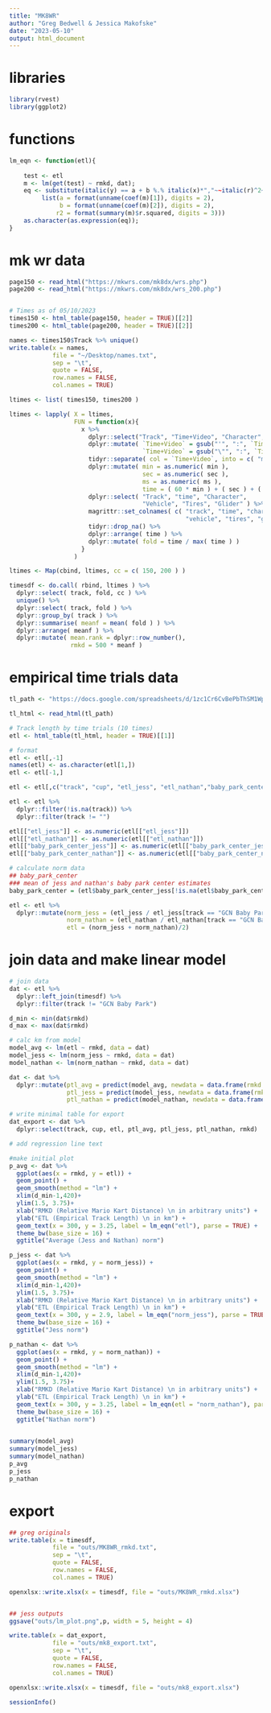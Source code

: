 ```yaml
---
title: "MK8WR"
author: "Greg Bedwell & Jessica Makofske"
date: "2023-05-10"
output: html_document
---
```


# libraries
```r
library(rvest)
library(ggplot2)
```

# functions
```r

lm_eqn <- function(etl){
  
    test <- etl
    m <- lm(get(test) ~ rmkd, dat);
    eq <- substitute(italic(y) == a + b %.% italic(x)*","~~italic(r)^2~"="~r2, 
         list(a = format(unname(coef(m)[1]), digits = 2),
              b = format(unname(coef(m)[2]), digits = 2),
             r2 = format(summary(m)$r.squared, digits = 3)))
    as.character(as.expression(eq));
}

```

# mk wr data
```r
page150 <- read_html("https://mkwrs.com/mk8dx/wrs.php")
page200 <- read_html("https://mkwrs.com/mk8dx/wrs_200.php")


# Times as of 05/10/2023
times150 <- html_table(page150, header = TRUE)[[2]]
times200 <- html_table(page200, header = TRUE)[[2]]

names <- times150$Track %>% unique()
write.table(x = names,
            file = "~/Desktop/names.txt",
            sep = "\t",
            quote = FALSE,
            row.names = FALSE,
            col.names = TRUE)

ltimes <- list( times150, times200 )

ltimes <- lapply( X = ltimes,
                  FUN = function(x){
                    x %>%
                      dplyr::select("Track", "Time+Video", "Character", "Vehicle", "Tires", "Glider") %>%
                      dplyr::mutate( `Time+Video` = gsub("'", ":", `Time+Video` ),
                                     `Time+Video` = gsub("\"", ":", `Time+Video` ) ) %>%
                      tidyr::separate( col = `Time+Video`, into = c( "min", "sec", "ms" ), sep = ":" ) %>%
                      dplyr::mutate( min = as.numeric( min ),
                                     sec = as.numeric( sec ),
                                     ms = as.numeric( ms ),
                                     time = ( 60 * min ) + ( sec ) + ( ms / 1000 ) ) %>%
                      dplyr::select( "Track", "time", "Character", 
                                     "Vehicle", "Tires", "Glider" ) %>%
                      magrittr::set_colnames( c( "track", "time", "character", 
                                                 "vehicle", "tires", "glider" ) ) %>%
                      tidyr::drop_na() %>%
                      dplyr::arrange( time ) %>%
                      dplyr::mutate( fold = time / max( time ) )
                    }
                  )

ltimes <- Map(cbind, ltimes, cc = c( 150, 200 ) )

```

```r

timesdf <- do.call( rbind, ltimes ) %>%
  dplyr::select( track, fold, cc ) %>%
  unique() %>%
  dplyr::select( track, fold ) %>%
  dplyr::group_by( track ) %>%
  dplyr::summarise( meanf = mean( fold ) ) %>%
  dplyr::arrange( meanf ) %>%
  dplyr::mutate( mean.rank = dplyr::row_number(),
                 rmkd = 500 * meanf )

```

# empirical time trials data
```r
tl_path <- "https://docs.google.com/spreadsheets/d/1zc1Cr6CvBePbThSM1Wp4LihRTJx2lZg7m_ee7Ftd0u8/edit?usp=sharing"

tl_html <- read_html(tl_path)

# Track length by time trials (10 times) 
etl <- html_table(tl_html, header = TRUE)[[1]]

# format
etl <- etl[,-1]
names(etl) <- as.character(etl[1,])
etl <- etl[-1,]

etl <- etl[,c("track", "cup", "etl_jess", "etl_nathan","baby_park_center_jess",  "baby_park_center_nathan")]

etl <- etl %>%
  dplyr::filter(!is.na(track)) %>%
  dplyr::filter(track != "")

etl[["etl_jess"]] <- as.numeric(etl[["etl_jess"]])
etl[["etl_nathan"]] <- as.numeric(etl[["etl_nathan"]])
etl[["baby_park_center_jess"]] <- as.numeric(etl[["baby_park_center_jess"]])
etl[["baby_park_center_nathan"]] <- as.numeric(etl[["baby_park_center_nathan"]])

# calculate norm data
## baby_park_center
### mean of jess and nathan's baby park center estimates
baby_park_center = (etl$baby_park_center_jess[!is.na(etl$baby_park_center_jess)] + etl$baby_park_center_nathan[!is.na(etl$baby_park_center_nathan)])/2

etl <- etl %>%
  dplyr::mutate(norm_jess = (etl_jess / etl_jess[track == "GCN Baby Park"])*baby_park_center,
                norm_nathan = (etl_nathan / etl_nathan[track == "GCN Baby Park"])*baby_park_center,
                etl = (norm_jess + norm_nathan)/2)


```

# join data and make linear model
```r
# join data
dat <- etl %>%
  dplyr::left_join(timesdf) %>%
  dplyr::filter(track != "GCN Baby Park")

d_min <- min(dat$rmkd)
d_max <- max(dat$rmkd)

# calc km from model
model_avg <- lm(etl ~ rmkd, data = dat)
model_jess <- lm(norm_jess ~ rmkd, data = dat)
model_nathan <- lm(norm_nathan ~ rmkd, data = dat)

dat <- dat %>%
  dplyr::mutate(ptl_avg = predict(model_avg, newdata = data.frame(rmkd = dat$rmkd)),
                ptl_jess = predict(model_jess, newdata = data.frame(rmkd = dat$rmkd)),
                ptl_nathan = predict(model_nathan, newdata = data.frame(rmkd = dat$rmkd)))

# write minimal table for export
dat_export <- dat %>%
  dplyr::select(track, cup, etl, ptl_avg, ptl_jess, ptl_nathan, rmkd)

# add regression line text

#make initial plot
p_avg <- dat %>%
  ggplot(aes(x = rmkd, y = etl)) +
  geom_point() +
  geom_smooth(method = "lm") +
  xlim(d_min-1,420)+
  ylim(1.5, 3.75)+
  xlab("RMKD (Relative Mario Kart Distance) \n in arbitrary units") +
  ylab("ETL (Empirical Track Length) \n in km") +
  geom_text(x = 300, y = 3.25, label = lm_eqn("etl"), parse = TRUE) +
  theme_bw(base_size = 16) +
  ggtitle("Average (Jess and Nathan) norm")

p_jess <- dat %>%
  ggplot(aes(x = rmkd, y = norm_jess)) +
  geom_point() +
  geom_smooth(method = "lm") +
  xlim(d_min-1,420)+
  ylim(1.5, 3.75)+
  xlab("RMKD (Relative Mario Kart Distance) \n in arbitrary units") +
  ylab("ETL (Empirical Track Length) \n in km") +
  geom_text(x = 300, y = 2.9, label = lm_eqn("norm_jess"), parse = TRUE) +
  theme_bw(base_size = 16) +
  ggtitle("Jess norm")

p_nathan <- dat %>%
  ggplot(aes(x = rmkd, y = norm_nathan)) +
  geom_point() +
  geom_smooth(method = "lm") +
  xlim(d_min-1,420)+
  ylim(1.5, 3.75)+
  xlab("RMKD (Relative Mario Kart Distance) \n in arbitrary units") +
  ylab("ETL (Empirical Track Length) \n in km") +
  geom_text(x = 300, y = 3.25, label = lm_eqn(etl = "norm_nathan"), parse = TRUE) +
  theme_bw(base_size = 16) +
  ggtitle("Nathan norm")
  

summary(model_avg)
summary(model_jess)
summary(model_nathan)
p_avg
p_jess
p_nathan

```

# export
```r

## greg originals
write.table(x = timesdf,
            file = "outs/MK8WR_rmkd.txt",
            sep = "\t",
            quote = FALSE,
            row.names = FALSE,
            col.names = TRUE)

openxlsx::write.xlsx(x = timesdf, file = "outs/MK8WR_rmkd.xlsx")


## jess outputs
ggsave("outs/lm_plot.png",p, width = 5, height = 4)

write.table(x = dat_export,
            file = "outs/mk8_export.txt",
            sep = "\t",
            quote = FALSE,
            row.names = FALSE,
            col.names = TRUE)

openxlsx::write.xlsx(x = timesdf, file = "outs/mk8_export.xlsx")
```


```r
sessionInfo()
```








































